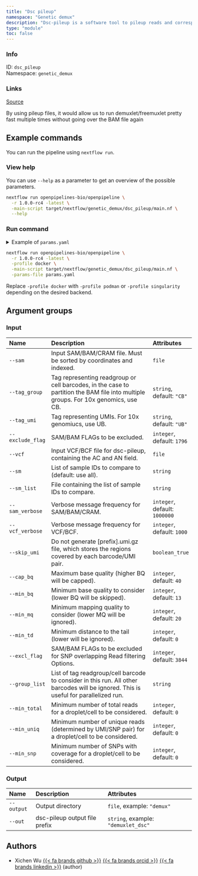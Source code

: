```yaml
---
title: "Dsc pileup"
namespace: "Genetic demux"
description: "Dsc-pileup is a software tool to pileup reads and corresponding base quality  for each overlapping SNPs and each barcode."
type: "module"
toc: false
---
```


::: {.column-margin}

### Info

ID: `dsc_pileup`  
Namespace: `genetic_demux`

### Links
[Source](https://github.com/openpipelines-bio/openpipeline/blob/1.0.0-rc4/./src/genetic_demux/dsc_pileup){.btn-action .btn-sm .btn-info .btn role="button"}

:::

By using pileup files,
it would allow us to run demuxlet/freemuxlet pretty fast multiple times
without going over the BAM file again

## Example commands

You can run the pipeline using `nextflow run`.

### View help

You can use `--help` as a parameter to get an overview of the possible parameters.

```bash
nextflow run openpipelines-bio/openpipeline \
  -r 1.0.0-rc4 -latest \
  -main-script target/nextflow/genetic_demux/dsc_pileup/main.nf \
  --help
```

### Run command

<details>
<summary>Example of `params.yaml`</summary>
```yaml
# Input
# sam: "path/to/file"
tag_group: "CB"
tag_umi: "UB"
exclude_flag: 1796
# vcf: "path/to/file"
# sm: "foo"
# sm_list: "foo"
sam_verbose: 1000000
vcf_verbose: 1000
skip_umi: false
cap_bq: 40
min_bq: 13
min_mq: 20
min_td: 0
excl_flag: 3844
# group_list: "foo"
min_total: 0
min_uniq: 0
min_snp: 0

# Output
# output: "$id.$key.output.output"
# out: "demuxlet_dsc"

# Nextflow input-output arguments
publish_dir: # please fill in - example: "output/"
# param_list: "my_params.yaml"
```
</details>

```bash
nextflow run openpipelines-bio/openpipeline \
  -r 1.0.0-rc4 -latest \
  -profile docker \
  -main-script target/nextflow/genetic_demux/dsc_pileup/main.nf \
  -params-file params.yaml
```

:::{.callout-note}
Replace `-profile docker` with `-profile podman` or `-profile singularity` depending on the desired backend.
:::

## Argument groups

### Input

|Name             |Description                                                                                                                          |Attributes                    |
|:----------------|:------------------------------------------------------------------------------------------------------------------------------------|:-----------------------------|
|`--sam`          |Input SAM/BAM/CRAM file. Must be sorted by coordinates and indexed.                                                                  |`file`                        |
|`--tag_group`    |Tag representing readgroup or cell barcodes, in the case to partition the BAM file into multiple groups. For 10x genomics, use CB.   |`string`, default: `"CB"`     |
|`--tag_umi`      |Tag representing UMIs. For 10x genomiucs, use UB.                                                                                    |`string`, default: `"UB"`     |
|`--exclude_flag` |SAM/BAM FLAGs to be excluded.                                                                                                        |`integer`, default: `1796`    |
|`--vcf`          |Input VCF/BCF file for dsc-pileup, containing the AC and AN field.                                                                   |`file`                        |
|`--sm`           |List of sample IDs to compare to (default: use all).                                                                                 |`string`                      |
|`--sm_list`      |File containing the list of sample IDs to compare.                                                                                   |`string`                      |
|`--sam_verbose`  |Verbose message frequency for SAM/BAM/CRAM.                                                                                          |`integer`, default: `1000000` |
|`--vcf_verbose`  |Verbose message frequency for VCF/BCF.                                                                                               |`integer`, default: `1000`    |
|`--skip_umi`     |Do not generate [prefix].umi.gz file, which stores the regions covered by each barcode/UMI pair.                                     |`boolean_true`                |
|`--cap_bq`       |Maximum base quality (higher BQ will be capped).                                                                                     |`integer`, default: `40`      |
|`--min_bq`       |Minimum base quality to consider (lower BQ will be skipped).                                                                         |`integer`, default: `13`      |
|`--min_mq`       |Minimum mapping quality to consider (lower MQ will be ignored).                                                                      |`integer`, default: `20`      |
|`--min_td`       |Minimum distance to the tail (lower will be ignored).                                                                                |`integer`, default: `0`       |
|`--excl_flag`    |SAM/BAM FLAGs to be excluded for SNP overlapping Read filtering Options.                                                             |`integer`, default: `3844`    |
|`--group_list`   |List of tag readgroup/cell barcode to consider in this run. All other barcodes will be ignored. This is useful for parallelized run. |`string`                      |
|`--min_total`    |Minimum number of total reads for a droplet/cell to be considered.                                                                   |`integer`, default: `0`       |
|`--min_uniq`     |Minimum number of unique reads (determined by UMI/SNP pair) for a droplet/cell to be considered.                                     |`integer`, default: `0`       |
|`--min_snp`      |Minimum number of SNPs with coverage for a droplet/cell to be considered.                                                            |`integer`, default: `0`       |


### Output

|Name       |Description                   |Attributes                          |
|:----------|:-----------------------------|:-----------------------------------|
|`--output` |Output directory              |`file`, example: `"demux"`          |
|`--out`    |dsc-pileup output file prefix |`string`, example: `"demuxlet_dsc"` |

## Authors


  * Xichen Wu [{{< fa brands github >}}](https://github.com/wxicu) [{{< fa brands orcid >}}](https://orcid.org/0009-0008-2168-4508) [{{< fa brands linkedin >}}](https://linkedin.com/in/xichen-wu) (author)
